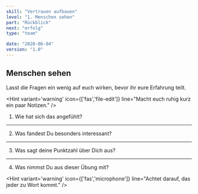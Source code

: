 ```yaml
---
skill: "Vertrauen aufbauen"
level: "1. Menschen sehen"
part: "Rückblick"
next: "erfolg"
type: "team"

date: "2020-06-04"
version: "1.0"
---
```



<Row className="tutsegment"> 
<Col>

## Menschen sehen

Lasst die Fragen ein wenig auf euch wirken, bevor ihr eure Erfahrung teilt.

<Hint variant='warning' icon={['fas','file-edit']}
line="Macht euch ruhig kurz ein paar Notizen."
/>

1. Wie hat sich das angefühlt?

---

2. Was fandest Du besonders interessant?

---

3. Was sagt deine Punktzahl über Dich aus?

---

4. Was nimmst Du aus dieser Übung mit?

<Hint variant='warning' icon={['fas','microphone']}
line="Achtet darauf, das jeder zu Wort kommt."
/>

</Col>
</Row>